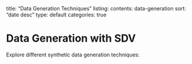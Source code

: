 title: "Data Generation Techniques"
listing:
  contents: data-generation
  sort: "date desc"
  type: default
  categories: true

# Data Generation with SDV

Explore different synthetic data generation techniques:
